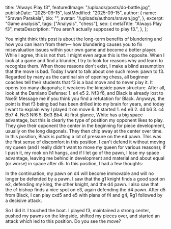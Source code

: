   title: "Always Play f3",
  featuredImage: "/uploads/posts/do-battle.jpg",
  publishDate: "2025-09-15",
  lastModified: "2025-09-15",
  author: {
    name: "Sravan Parakala",
    bio: "",
    avatar: "/uploads/authors/sravan.jpg",
  },
  excerpt:
    "Game analysis",
  tags: ["Analysis", "chess"],
  seo: {
    metaTitle: "Always Play f3",
    metaDescription:
      "You aren't actually supposed to play f3.",
  },
};

You might think this post is about the long-term benefits of blundering and how you can learn from them—
how blundering causes you to fix misevaluation issues within your own game and become a better player.
While I agree, this is not that. I might even argue this is the opposite. When I look at a game and find
a blunder, I try to look for reasons why and learn to recognize them. When those reasons don't exist,
I make a blind assumption that the move is bad. Today I want to talk about one such move: pawn to f3.
Regarded by many as the cardinal sin of opening chess, all beginner coaches tell their students that
f3 is a bad move and to never play it. It opens too many diagonals; it weakens the kingside pawn structure.
After all, look at the Damiano Defense: 1. e4 e5 2. Nf3 f6, and Black is already lost to Nxe5!
Message me if you think you find a refutation for Black.
<ChessBoard
fen="rnbqkbnr/pppp2pp/5p3/4N3/4P3/8/PPPP1PPP/RNBQKB1R w KQkq - 2 3"
caption="Damiano Defense"
/>
Anyways, the point is that f3 being bad has been drilled into my brain for years, and today I want to explain why I played it on move 6. It started 1. e4 e6 2. d4 b6 3. c4 Bb7 4. Nc3 Nf6 5. Bd3 Bb4.
<ChessBoard
fen="rn1qk2r/pbpp1ppp/1p2pn2/8/1bPPP3/2NB4/PP3PPP/R1BQK1NR b KQkq - 2 3"
caption="e6 b6 opening"
/>
At first glance, White has a big space advantage, but this is clearly the type of position my opponent likes to play. They give their opponent the center in the beginning for piece development, usually on the long diagonals. They then chip away at the center over time. In this position, Black is putting a lot of pressure on the e4 pawn. This was the first sense of discomfort in this position. I can't defend it without moving my queen (and I really didn't want to move my queen for various reasons); if I push it, my rook on h1 hangs, and if I let go of the pawn, I lose my space advantage, leaving me behind in development and material and about equal (or worse) in space after d5.
In this position, I had a few thoughts:

In the continuation, my pawn on d4 will become immovable and will no longer be defended by a pawn.
I saw that the g1 knight finds a good spot on e2, defending my king, the other knight, and the d4 pawn.
I also saw that the c1 bishop finds a nice spot on e3, again defending the d4 pawn.
After d5 from Black, I can play cxd5 and e5 with plans of f4 and g4, Rg1 followed by a decisive attack.

So I did it. I touched the boat. I played f3, maintained a strong center, pushed my pawns on the kingside, shifted my pieces over, and started an attack which led to this position. Do you see the move?
<ChessBoard 
  fen="r2qr1k1/p4ppp/1pb2P2/3pP3/6P1/2n1BQ2/P1B4P/R4RK1 w KQkq - 2 3"
  caption="White to move"
/>


<ChessBoard 
  fen="r2qr1k1/p4ppB/1pb2P2/3pP3/6P1/2n1BQ2/P15P/R4RK1 w KQkq - 2 3"
  caption=""
/>

<ChessBoard 
  fen="r2qr3/p4ppk/1pb2P2/3pP3/6P1/2n1BQ2/P15P/R4RK1 w KQkq - 2 3"
  caption=""
/>

<ChessBoard 
  fen="r2qr3/p4ppk/1pb2P2/3pPQ2/6P1/2n1B3/P15P/R4RK1 w KQkq - 2 3"
  caption=""
/>

<ChessBoard 
  fen="r2qr3/p4p1k/1pb2Pp1/3pPQ2/6P1/2n1B3/P15P/R4RK1 w KQkq - 2 3"
  caption=""
/>

<ChessBoard 
  fen="r2qr3/p4p1k/1pb2Pp1/3pP1Q1/6P1/2n1B3/P15P/R4RK1 w KQkq - 2 3"
  caption=""
/>

<ChessBoard 
  fen="r2q3r/p4p1k/1pb2Pp1/3pP1Q1/6P1/2n1B3/P15P/R4RK1 w KQkq - 2 3"
  caption=""
/>
<ChessBoard 
  fen="r2q3r/p4p1k/1pb2PpQ/3pP3/6P1/2n1B3/P15P/R4RK1 w KQkq - 2 3"
  caption=""
/>

<ChessBoard 
  fen="r2q2kr/p4p2/1pb2PpQ/3pP3/6P1/2n1B3/P15P/R4RK1 w KQkq - 2 3"
  caption=""
/>
<ChessBoard 
  fen="r2q2kr/p4pQ1/1pb2Pp1/3pP3/6P1/2n1B3/P15P/R4RK1 w KQkq - 2 3"
  caption=""
/>

